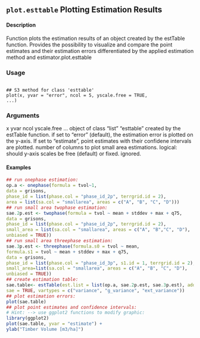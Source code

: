 ## ``plot.esttable`` Plotting Estimation Results

#### Description
Function plots the estimation results of an object created by the estTable function. Provides the
possibility to visualize and compare the point estimates and their estimation errors differentiated by
the applied estimation method and estimator.plot.esttable

### Usage
<pre><code>
## S3 method for class 'esttable'
plot(x, yvar = "error", ncol = 5, yscale.free = TRUE,
...)
</code></pre>

### Arguments
x
yvar
ncol
yscale.free
...
object of class "list" "esttable" created by the estTable function.
if set to "error" (default), the estimation error is plotted on the y-axis. If set to
"estimate", point estimates with their confidene intervals are plotted.
number of columns to plot small area estimations.
logical: should y-axis scales be free (default) or fixed.
ignored.

 
#### Examples 
```r
## run onephase estimation:
op.a <- onephase(formula = tvol~1,
data = grisons,
phase_id = list(phase.col = "phase_id_2p", terrgrid.id = 2),
area = list(sa.col = "smallarea", areas = c("A", "B", "C", "D")))
## run small area twophase estimation:
sae.2p.est <- twophase(formula = tvol ~ mean + stddev + max + q75,
data = grisons,
phase_id = list(phase.col = "phase_id_2p", terrgrid.id = 2),
small_area = list(sa.col = "smallarea", areas = c("A", "B","C", "D"),
unbiased = TRUE))
## run small area threephase estimation:
sae.3p.est <- threephase(formula.s0 = tvol ~ mean,
formula.s1 = tvol ~ mean + stddev + max + q75,
data = grisons,
phase_id = list(phase.col = "phase_id_3p", s1.id = 1, terrgrid.id = 2),
small_area=list(sa.col = "smallarea", areas = c("A", "B", "C", "D"),
unbiased = TRUE))
## create estimation table:
sae.table<- estTable(est.list = list(op.a, sae.2p.est, sae.3p.est), add.ci=TRUE,
sae = TRUE, vartypes = c("variance", "g_variance", "ext_variance"))
## plot estimation errors:
plot(sae.table)
## plot point estimates and confidence intervals:
# Hint: --> use ggplot2 functions to modify graphic:
library(ggplot2)
plot(sae.table, yvar = "estimate") +
ylab("Timber Volume [m3/ha]")
```
